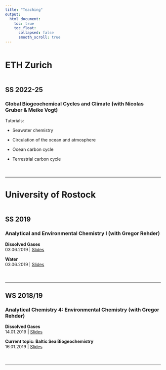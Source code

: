 ```yaml
---
title: "Teaching"
output:
  html_document:
    toc: true
    toc_float:
      collapsed: false
      smooth_scroll: true
---
```


::: {style="margin-bottom:50px;"}
:::

# ETH Zurich

::: {style="margin-bottom:50px;"}
:::

## SS 2022-25

### Global Biogeochemical Cycles and Climate (with Nicolas Gruber & Meike Vogt)

Tutorials:

-   Seawater chemistry

-   Circulation of the ocean and atmosphere

-   Ocean carbon cycle

-   Terrestrial carbon cycle

::: {style="margin-bottom:50px;"}
:::

------------------------------------------------------------------------

# University of Rostock

::: {style="margin-bottom:50px;"}
:::

## SS 2019

### Analytical and Environmental Chemistry I (with Gregor Rehder)

**Dissolved Gases**\
03.06.2019 \| [Slides](lectures/190603_Mueller_Dissolved_Gases_Rostock_low_res.pdf){target="_blank"}

**Water**\
03.06.2019 \| [Slides](lectures/190603_Mueller_Water_Rostock_low_res.pdf){target="_blank"}

::: {style="margin-bottom:50px;"}
:::

------------------------------------------------------------------------

## WS 2018/19

### Analytical Chemistry 4: Environmental Chemistry (with Gregor Rehder)

**Dissolved Gases**\
14.01.2019 \| [Slides](lectures/190114_Mueller_Dissolved_Gases_Rostock_handout.pdf){target="_blank"}

**Current topic: Baltic Sea Biogeochemistry**\
16.01.2019 \| [Slides](lectures/190116_Mueller_Current_Topics_Baltic_Rostock_handout.pdf){target="_blank"}

::: {style="margin-bottom:50px;"}
:::

------------------------------------------------------------------------
